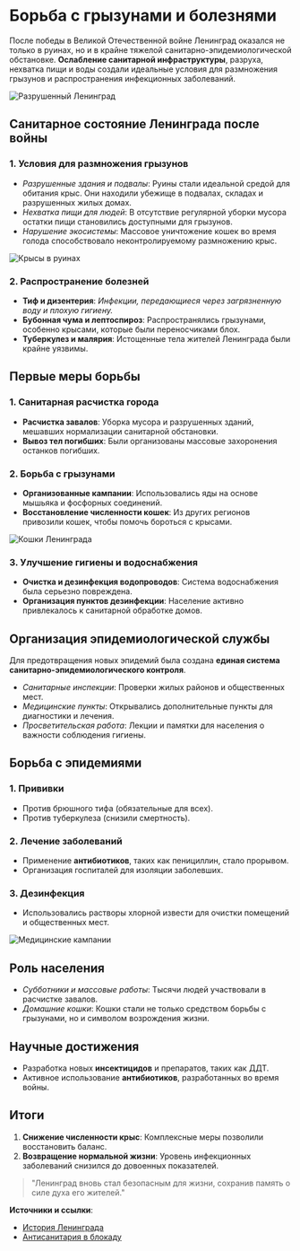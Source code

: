 # Борьба с грызунами и болезнями

После победы в Великой Отечественной войне Ленинград оказался не только в руинах, но и в крайне тяжелой санитарно-эпидемиологической обстановке. **Ослабление санитарной инфраструктуры**, разруха, нехватка пищи и воды создали идеальные условия для размножения грызунов и распространения инфекционных заболеваний.

![Разрушенный Ленинград](/photo1.jpeg)

## Санитарное состояние Ленинграда после войны

### 1. Условия для размножения грызунов
- *Разрушенные здания и подвалы*:
  Руины стали идеальной средой для обитания крыс. Они находили убежище в подвалах, складах и разрушенных жилых домах.
- *Нехватка пищи для людей*:
  В отсутствие регулярной уборки мусора остатки пищи становились доступными для грызунов.
- *Нарушение экосистемы*:
  Массовое уничтожение кошек во время голода способствовало неконтролируемому размножению крыс.

![Крысы в руинах](/photo3.jpeg)


### 2. Распространение болезней
- **Тиф и дизентерия**:
  _Инфекции, передающиеся через загрязненную воду и плохую гигиену._
- **Бубонная чума и лептоспироз**:
  Распространялись грызунами, особенно крысами, которые были переносчиками блох.
- **Туберкулез и малярия**:
  Истощенные тела жителей Ленинграда были крайне уязвимы.

## Первые меры борьбы

### 1. Санитарная расчистка города
- **Расчистка завалов**:
  Уборка мусора и разрушенных зданий, мешавших нормализации санитарной обстановки.
- **Вывоз тел погибших**:
  Были организованы массовые захоронения останков погибших.

### 2. Борьба с грызунами
- **Организованные кампании**: Использовались яды на основе мышьяка и фосфорных соединений.
- **Восстановление численности кошек**:
  Из других регионов привозили кошек, чтобы помочь бороться с крысами.

![Кошки Ленинграда](/photo5.jpeg)

### 3. Улучшение гигиены и водоснабжения
- **Очистка и дезинфекция водопроводов**:
  Система водоснабжения была серьезно повреждена.
- **Организация пунктов дезинфекции**:
  Население активно привлекалось к санитарной обработке домов.

## Организация эпидемиологической службы

Для предотвращения новых эпидемий была создана **единая система санитарно-эпидемиологического контроля**.

- *Санитарные инспекции*: Проверки жилых районов и общественных мест.
- *Медицинские пункты*: Открывались дополнительные пункты для диагностики и лечения.
- *Просветительская работа*:
  Лекции и памятки для населения о важности соблюдения гигиены.

## Борьба с эпидемиями

### 1. Прививки
- Против брюшного тифа (обязательные для всех).
- Против туберкулеза (снизили смертность).

### 2. Лечение заболеваний
- Применение **антибиотиков**, таких как пенициллин, стало прорывом.
- Организация госпиталей для изоляции заболевших.

### 3. Дезинфекция
- Использовались растворы хлорной извести для очистки помещений и общественных мест.

![Медицинские кампании](/photo4.jpeg)

## Роль населения

- *Субботники и массовые работы*:
  Тысячи людей участвовали в расчистке завалов.
- *Домашние кошки*:
  Кошки стали не только средством борьбы с грызунами, но и символом возрождения жизни.

## Научные достижения

- Разработка новых **инсектицидов** и препаратов, таких как ДДТ.
- Активное использование **антибиотиков**, разработанных во время войны.

## Итоги

1. **Снижение численности крыс**:
   Комплексные меры позволили восстановить баланс.
2. **Возвращение нормальной жизни**:
   Уровень инфекционных заболеваний снизился до довоенных показателей.

> "Ленинград вновь стал безопасным для жизни, сохранив память о силе духа его жителей."

**Источники и ссылки**:
- [История Ленинграда](https://ru.wikipedia.org/wiki/%D0%98%D1%81%D1%82%D0%BE%D1%80%D0%B8%D1%8F_%D0%9B%D0%B5%D0%BD%D0%B8%D0%BD%D0%B3%D1%80%D0%B0%D0%B4%D0%B0)
- [Антисанитария в блокаду](https://example.com/sanitary-issues-leningrad)